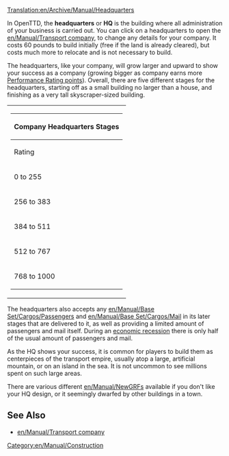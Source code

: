 [[Translation:en/Archive/Manual/Headquarters]]

In OpenTTD, the '''headquarters''' or '''HQ''' is the building where all administration of your business is carried out. You can click on a headquarters to open the [[en/Manual/Transport company]], to change any details for your company. It costs 60 pounds to build initially (free if the land is already cleared), but costs much more to relocate and is not necessary to build.

The headquarters, like your company, will grow larger and upward to show your success as a company (growing bigger as company earns more [[en/Manual/Detailed Performance Rating|Performance Rating points]]). Overall, there are five different stages for the headquarters, starting off as a small building no larger than a house, and finishing as a very tall skyscraper-sized building.

<table>
<tr valign="top"><td style="background:none; border:0px">
{| {{en/Wikitable}}
|- style="background:#efefef"
!colspan="4"|Company Headquarters Stages
|- style="background:#efefef"
!Rating!!Title!!Picture!!Accepts
|-
|0 to 255||Engineer<br>Traffic Manager||[[File:en/Archive/Old 32bpp/HQ1.png|222px]]||4/8 Passengers <br> 4/8 Mail
|-
|256 to 383||Transport Coordinator||[[File:en/Archive/Old 32bpp/HQ2.png|222px]]||'''8/8 Passengers''' <br> 4/8 Mail
|-
|384 to 511||Route Supervisor||[[File:en/Archive/Old 32bpp/HQ3.png|222px]]||'''12/8 Passengers''' <br> 4/8 Mail
|-
|512 to 767||Director <br>Chief Executive|| [[File:en/Archive/Old 32bpp/HQ4.png|222px]]||'''16/8 Passengers''' <br> '''8/8 Mail'''
|-
|768 to 1000||Chairman <br> President <br> Tycoon||[[File:en/Archive/Old 32bpp/HQ5.png|222px]]||'''20/8 Passengers'''  <br> '''8/8 Mail'''
|}
</td>
</tr>
</table>

{{en/-}}

The headquarters also accepts any [[en/Manual/Base Set/Cargos/Passengers]] and [[en/Manual/Base Set/Cargos/Mail]] in its later stages that are delivered to it, as well as providing a limited amount of passengers and mail itself. During an [[en/Manual/Economy#recession|economic recession]] there is only half of the usual amount of passengers and mail.

As the HQ shows your success, it is common for players to build them as centerpieces of the transport empire, usually atop a large, artificial mountain, or on an island in the sea. It is not uncommon to see millions spent on such large areas.

There are various different [[en/Manual/NewGRF]]s available if you don't like your HQ design, or it seemingly dwarfed by other buildings in a town.
==See Also==
*[[en/Manual/Transport company]]

[[Category:en/Manual/Construction]]